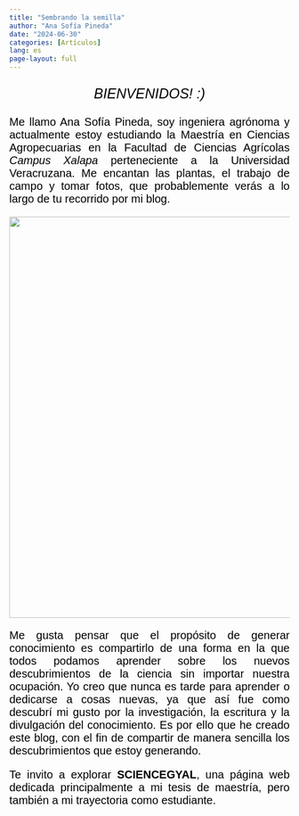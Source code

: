 ```yaml
---
title: "Sembrando la semilla"
author: "Ana Sofía Pineda"
date: "2024-06-30"
categories: [Artículos]
lang: es
page-layout: full
---
```


::: {style="font-family: arial;font-size: 25px;color: black;text-align: center;page-layout: full"}
*BIENVENIDOS! :)*
:::

::: {style="font-family: arial;font-size: 20px;color: black;text-align: justify"}
Me llamo Ana Sofía Pineda, soy ingeniera agrónoma y actualmente estoy estudiando la Maestría en Ciencias Agropecuarias en la Facultad de Ciencias Agrícolas *Campus Xalapa* perteneciente a la Universidad Veracruzana. Me encantan las plantas, el trabajo de campo y tomar fotos, que probablemente verás a lo largo de tu recorrido por mi blog.
:::

![](/IMAGENES/FRESA.jpg){fig-align="center" width="720"}

::: {style="font-family: arial;font-size: 20px;color: black;text-align: justify;page-layout: full"}
Me gusta pensar que el propósito de generar conocimiento es compartirlo de una forma en la que todos podamos aprender sobre los nuevos descubrimientos de la ciencia sin importar nuestra ocupación. Yo creo que nunca es tarde para aprender o dedicarse a cosas nuevas, ya que así fue como descubrí mi gusto por la investigación, la escritura y la divulgación del conocimiento. Es por ello que he creado este blog, con el fin de compartir de manera sencilla los descubrimientos que estoy generando.

Te invito a explorar **SCIENCEGYAL**, una página web dedicada principalmente a mi tesis de maestría, pero también a mi trayectoria como estudiante.
:::
